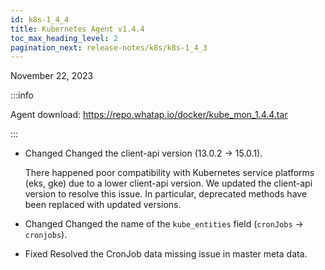 ```yaml
---
id: k8s-1_4_4
title: Kubernetes Agent v1.4.4
toc_max_heading_level: 2
pagination_next: release-notes/k8s/k8s-1_4_3
---
```


November 22, 2023

:::info

Agent download: https://repo.whatap.io/docker/kube_mon_1.4.4.tar

:::

-   <Status>Changed</Status> Changed the client-api version (13.0.2 → 15.0.1).

    There happened poor compatibility with Kubernetes service platforms (eks, gke) due to a lower client-api version. We updated the client-api version to resolve this issue. In particular, deprecated methods have been replaced with updated versions.

-   <Status>Changed</Status> Changed the name of the <code>kube_entities</code> field (<code>cronJobs</code> → <code>cronjobs</code>).

-   <Status>Fixed</Status> Resolved the CronJob data missing issue in master meta data.

